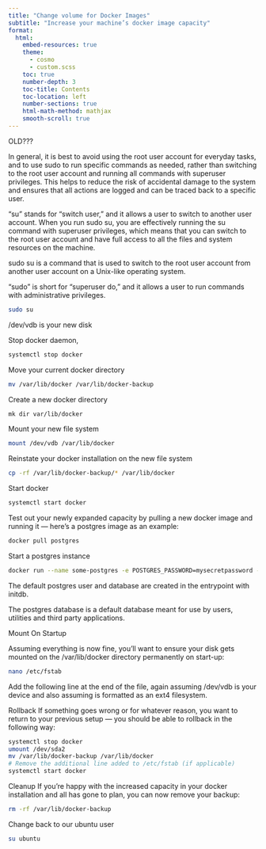 ```yaml
---
title: "Change volume for Docker Images"
subtitle: "Increase your machine’s docker image capacity" 
format: 
  html: 
    embed-resources: true
    theme: 
      - cosmo 
      - custom.scss 
    toc: true 
    number-depth: 3  
    toc-title: Contents 
    toc-location: left 
    number-sections: true 
    html-math-method: mathjax 
    smooth-scroll: true 
---
```

OLD???

In general, it is best to avoid using the root user account for everyday tasks, and to use sudo to run specific commands as needed, rather than switching to the root user account and running all commands with superuser privileges. This helps to reduce the risk of accidental damage to the system and ensures that all actions are logged and can be traced back to a specific user.

"su" stands for "switch user," and it allows a user to switch to another user account. When you run sudo su, you are effectively running the su command with superuser privileges, which means that you can switch to the root user account and have full access to all the files and system resources on the machine.

sudo su is a command that is used to switch to the root user account from another user account on a Unix-like operating system.

"sudo" is short for "superuser do," and it allows a user to run commands with administrative privileges. 

```bash
sudo su
```

/dev/vdb is your new disk 


Stop docker daemon,

```bash
systemctl stop docker

```

Move your current docker directory

```bash
mv /var/lib/docker /var/lib/docker-backup

```



Create a new docker directory

```bash
mk dir var/lib/docker

```

Mount your new file system

```bash
mount /dev/vdb /var/lib/docker

```
Reinstate your docker installation on the new file system

```bash
cp -rf /var/lib/docker-backup/* /var/lib/docker

```

Start docker

```bash
systemctl start docker
```

Test out your newly expanded capacity by pulling a new docker image and running it — here’s a postgres image as an example:


```bash
docker pull postgres
```

Start a postgres instance


```bash
docker run --name some-postgres -e POSTGRES_PASSWORD=mysecretpassword -d postgres
```

The default postgres user and database are created in the entrypoint with initdb.

The postgres database is a default database meant for use by users, utilities and third party applications.


Mount On Startup

Assuming everything is now fine, you’ll want to ensure your disk gets mounted on the /var/lib/docker directory permanently on start-up:


```bash
nano /etc/fstab
```

Add the following line at the end of the file, again assuming /dev/vdb is your device and also assuming is formatted as an ext4 filesystem.



Rollback
If something goes wrong or for whatever reason, you want to return to your previous setup — you should be able to rollback in the following way:


```bash
systemctl stop docker
umount /dev/sda2
mv /var/lib/docker-backup /var/lib/docker
# Remove the additional line added to /etc/fstab (if applicable)
systemctl start docker
```

Cleanup
If you’re happy with the increased capacity in your docker installation and all has gone to plan, you can now remove your backup:


```bash
rm -rf /var/lib/docker-backup

```

Change back to our ubuntu user


```bash
su ubuntu
```
